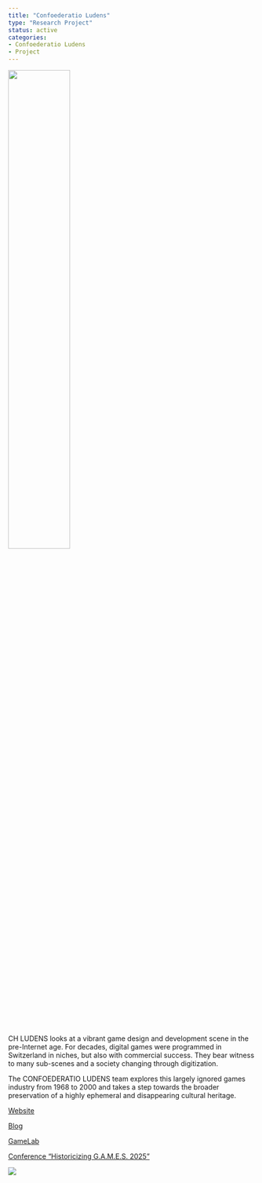 ```yaml
---
title: "Confoederatio Ludens"
type: "Research Project"
status: active
categories:
- Confoederatio Ludens
- Project
---
```


![](chludens-logo.png){fig-align="center" width=50% fig-alt="CH-Ludens Logo"}

CH LUDENS looks at a vibrant game design and development scene in the pre-Internet age. For decades, digital games were programmed in Switzerland in niches, but also with commercial success. They bear witness to many sub-scenes and a society changing through digitization.

The CONFOEDERATIO LUDENS team explores this largely ignored games industry from 1968 to 2000 and takes a step towards the broader preservation of a highly ephemeral and disappearing cultural heritage.

[Website](https://chludens.ch)

[Blog](https://chludens.hypotheses.org)

[GameLab](../services/gamelab)

[Conference "Historicizing G.A.M.E.S. 2025"](./20250911-historicizing-GAMES/)

![](Banner.png)
